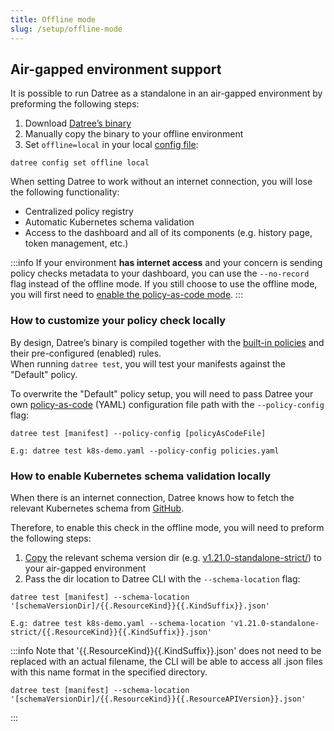 ```yaml
---
title: Offline mode
slug: /setup/offline-mode
---
```


## Air-gapped environment support
It is possible to run Datree as a standalone in an air-gapped environment by preforming the following steps:
1. Download [Datree’s binary](https://github.com/datreeio/datree/releases/latest) 
2. Manually copy the binary to your offline environment 
3. Set `offline=local` in your local [config file](/setup/cli-arguments/#configure-the-cli):  
```terminal
datree config set offline local
```

When setting Datree to work without an internet connection, you will lose the following functionality:
* Centralized policy registry
* Automatic Kubernetes schema validation
* Access to the dashboard and all of its components (e.g. history page, token management, etc.)

:::info
If your environment **has internet access** and your concern is sending policy checks metadata to your dashboard, you can use the `--no-record` flag instead of the offline mode. If you still choose to use the offline mode, you will first need to [enable the policy-as-code mode](https://hub.datree.io/setup/policy-as-code#1-enable-policy-as-code-pac-mode).
:::

### How to customize your policy check locally
By design, Datree’s binary is compiled together with the [built-in policies](https://hub.datree.io/built-in-rules#containers) and their pre-configured (enabled) rules.  
When running `datree test`, you will test your manifests against the "Default" policy.

To overwrite the "Default" policy setup, you will need to pass Datree your own [policy-as-code](https://hub.datree.io/setup/policy-as-code#policiesyaml) (YAML) configuration file path with the `--policy-config` flag:
```terminal
datree test [manifest] --policy-config [policyAsCodeFile]
```
```terminal
E.g: datree test k8s-demo.yaml --policy-config policies.yaml
```

### How to enable Kubernetes schema validation locally
When there is an internet connection, Datree knows how to fetch the relevant Kubernetes schema from [GitHub](https://github.com/yannh/kubernetes-json-schema). 

Therefore, to enable this check in the offline mode, you will need to preform the following steps:
1. [Copy](https://minhaskamal.github.io/DownGit/#/home) the relevant schema version dir (e.g. [v1.21.0-standalone-strict/](https://github.com/yannh/kubernetes-json-schema/tree/2e2c25d6ca2e59ebffaebb23a59eb4130b5ad2a4/v1.21.0-standalone-strict)) to your air-gapped environment
2. Pass the dir location to Datree CLI with the `--schema-location` flag:
```terminal
datree test [manifest] --schema-location '[schemaVersionDir]/{{.ResourceKind}}{{.KindSuffix}}.json'
```
```terminal
E.g: datree test k8s-demo.yaml --schema-location 'v1.21.0-standalone-strict/{{.ResourceKind}}{{.KindSuffix}}.json'
```

:::info
Note that '{{.ResourceKind}}{{.KindSuffix}}.json' does not need to be replaced with an actual filename, the CLI will be able to access all .json files with this name format in the specified directory.
```terminal
datree test [manifest] --schema-location '[schemaVersionDir]/{{.ResourceKind}}{{.ResourceAPIVersion}}.json'
```
:::
